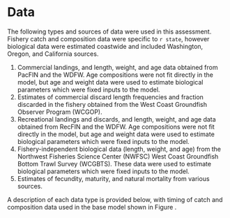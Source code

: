 # Data
The following types and sources of data were used in this assessment. Fishery catch and composition data were specific to `r state`, however biological data were estimated coastwide and included Washington, Oregon, and California sources. 

1. Commercial landings, and length, weight, and age data obtained from PacFIN and the WDFW. Age compositions were not fit directly in the model, but age and weight data were used to estimate biological parameters which were fixed inputs to the model.
2. Estimates of commercial discard length frequencies and fraction discarded in the fishery obtained from the West Coast Groundfish Observer Program (WCGOP).
3. Recreational landings and discards, and length, weight, and age data obtained from RecFIN and the WDFW. Age compositions were not fit directly in the model, but age and weight data were used to estimate biological parameters which were fixed inputs to the model. 
4. Fishery-independent biological data (length, weight, and age) from the Northwest Fisheries Science Center (NWFSC) West Coast Groundfish Bottom Trawl Survey (WCGBTS). These data were used to estimate biological parameters which were fixed inputs to the model.
5. Estimates of fecundity, maturity, and natural mortality from various sources.

A description of each data type is provided below, with timing of catch and composition data used in the base model shown in Figure \ref{fig:data-plot}.
